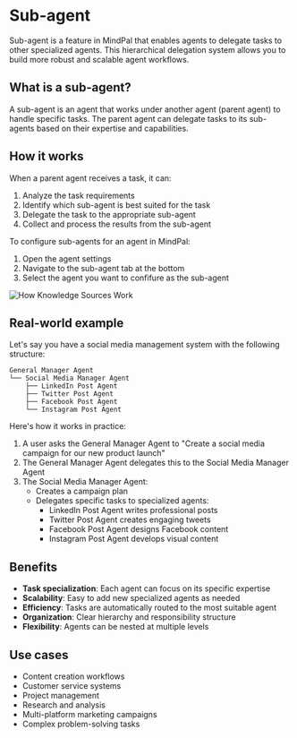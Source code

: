 # Sub-agent

Sub-agent is a feature in MindPal that enables agents to delegate tasks to other specialized agents. This hierarchical delegation system allows you to build more robust and scalable agent workflows.

## What is a sub-agent?

A sub-agent is an agent that works under another agent (parent agent) to handle specific tasks. The parent agent can delegate tasks to its sub-agents based on their expertise and capabilities.

## How it works

When a parent agent receives a task, it can:
1. Analyze the task requirements
2. Identify which sub-agent is best suited for the task
3. Delegate the task to the appropriate sub-agent
4. Collect and process the results from the sub-agent

To configure sub-agents for an agent in MindPal:
1. Open the agent settings
2. Navigate to the sub-agent tab at the bottom
3. Select the agent you want to confifure as the sub-agent 

![How Knowledge Sources Work](/features/agent/sub-agent/sub-agent.png)

## Real-world example

Let's say you have a social media management system with the following structure:

```
General Manager Agent
└── Social Media Manager Agent
    ├── LinkedIn Post Agent
    ├── Twitter Post Agent
    ├── Facebook Post Agent
    └── Instagram Post Agent
```

Here's how it works in practice:

1. A user asks the General Manager Agent to "Create a social media campaign for our new product launch"
2. The General Manager Agent delegates this to the Social Media Manager Agent
3. The Social Media Manager Agent:
   - Creates a campaign plan
   - Delegates specific tasks to specialized agents:
     - LinkedIn Post Agent writes professional posts
     - Twitter Post Agent creates engaging tweets
     - Facebook Post Agent designs Facebook content
     - Instagram Post Agent develops visual content

## Benefits

- **Task specialization**: Each agent can focus on its specific expertise
- **Scalability**: Easy to add new specialized agents as needed
- **Efficiency**: Tasks are automatically routed to the most suitable agent
- **Organization**: Clear hierarchy and responsibility structure
- **Flexibility**: Agents can be nested at multiple levels


## Use cases

- Content creation workflows
- Customer service systems
- Project management
- Research and analysis
- Multi-platform marketing campaigns
- Complex problem-solving tasks 